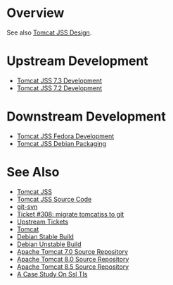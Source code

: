 = Overview =

See also [[Tomcat JSS Design]].

= Upstream Development =

* [[Tomcat JSS 7.3 Development]]
* [[Tomcat JSS 7.2 Development]]

= Downstream Development =

* [[Tomcat JSS Fedora Development]]
* [https://salsa.debian.org/freeipa-team/tomcatjss Tomcat JSS Debian Packaging]

= See Also =

* [https://github.com/dogtagpki/tomcatjss Tomcat JSS]
* [https://fedorahosted.org/tomcatjss/browser Tomcat JSS Source Code]
* [https://www.kernel.org/pub/software/scm/git/docs/git-svn.html git-svn]
* [https://fedorahosted.org/pki/ticket/308 Ticket #308: migrate tomcatjss to git]
* [https://fedorahosted.org/tomcatjss/report/3 Upstream Tickets]
* [[Tomcat]]
* [https://packages.debian.org/jessie/libtomcatjss-java Debian Stable Build]
* [https://packages.debian.org/source/sid/libs/tomcatjss Debian Unstable Build]
* [https://github.com/apache/tomcat70 Apache Tomcat 7.0 Source Repository]
* [https://github.com/apache/tomcat80 Apache Tomcat 8.0 Source Repository]
* [https://github.com/apache/tomcat85 Apache Tomcat 8.5 Source Repository]
* [https://alkarn.github.io/2015-07-29-a-case-study-on-SSL-TLS/ A Case Study On Ssl Tls]